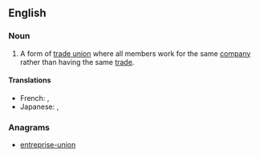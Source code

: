 ==English==

===Noun===
{{en-noun|head=[[enterprise]] [[union]]}}

# A form of [[trade union]] where all members work for the same [[company]] rather than having the same [[trade]].

====Translations====
{{trans-top|a form of trade union}}
* French: {{t|fr|syndicat d'entreprise}}, {{t|fr|syndicat d'industrie}}
* Japanese: {{t|ja|企業別組合|tr=きぎょうべつくみあい, kigyou betsu-kumiai}}, {{t|ja|企業内組合|tr=きぎょうないくみあい, kigyou nai-kumiai}}
{{trans-mid}}
{{trans-bottom}}

===Anagrams===
* [[entreprise-union#English|entreprise-union]]